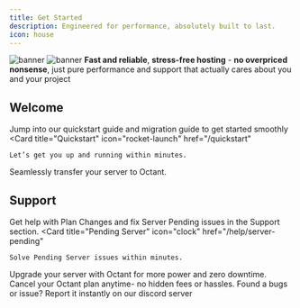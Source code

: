 ```yaml
---
title: Get Started
description: Engineered for performance, absolutely built to last.
icon: house
---
```


<img
  className="block dark:hidden"
  src="/logo/sFpXO9Q.png"
  alt="banner"
/>
<img
  className="hidden dark:
"
  src="/logo/sFpXO9Q.png"
  alt="banner"
/>
**Fast and reliable**, **stress-free hosting** - **no overpriced nonsense**, just pure performance and support that actually cares about you and your project

## Welcome
Jump into our quickstart guide and migration guide to get started smoothly
<CardGroup cols={2}>
  <Card
    title="Quickstart"
    icon="rocket-launch"
    href="/quickstart"
  >
    Let’s get you up and running within minutes.
  </Card>
  <Card
    title="Migration"
    icon="upload"
    href="/migration"
  >
    Seamlessly transfer your server to Octant.
  </Card>
</CardGroup>

## Support
Get help with Plan Changes and fix Server Pending issues in the Support section.
<CardGroup cols={2}>
  <Card
    title="Pending Server"
    icon="clock"
    href="/help/server-pending"
  >
    Solve Pending Server issues within minutes.
  </Card>
  <Card
    title="Upgrade Plan"
    icon="bolt-lightning"
    href="/help/upgrade-plan"
  >
    Upgrade your server with Octant for more power and zero downtime.
  </Card>
<Card
    title="Cancel Plan"
    icon="circle-xmark"
    href="help/cancel-plan"
  >
    Cancel your Octant plan anytime- no hidden fees or hassles. 
  </Card>
<Card
    title="Bugs and Issues"
    icon="triangle-exclamation"
    href="https://discord.gg/compute"
  >
    Found a bugs or issue? Report it instantly on our discord server
  </Card>
</CardGroup>


